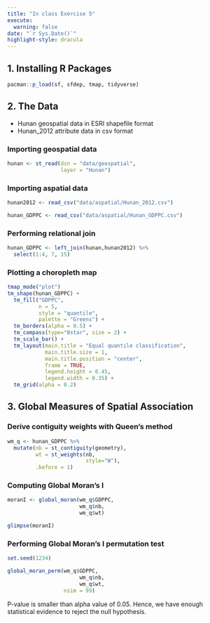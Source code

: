 ```yaml
---
title: "In class Exercise 5"
execute: 
  warning: false
date: "`r Sys.Date()`"
highlight-style: dracula
---
```


## **1. Installing R Packages**

```r
pacman::p_load(sf, sfdep, tmap, tidyverse)
```

## **2. The Data**

-   Hunan geospatial data in ESRI shapefile format
-   Hunan_2012 attribute data in csv format

### Importing geospatial data

```r
hunan <- st_read(dsn = "data/geospatial", 
                 layer = "Hunan")
```

### Importing aspatial data

```r
hunan2012 <- read_csv("data/aspatial/Hunan_2012.csv")
```

```r
hunan_GDPPC <- read_csv("data/aspatial/Hunan_GDPPC.csv")
```

### Performing relational join

```r
hunan_GDPPC <- left_join(hunan,hunan2012) %>%
  select(1:4, 7, 15)
```

### Plotting a choropleth map

```r
tmap_mode("plot")
tm_shape(hunan_GDPPC) +
  tm_fill("GDPPC",
          n = 5,
          style = "quantile",
          palette = "Greens") +
  tm_borders(alpha = 0.5) +
  tm_compass(type="8star", size = 2) +
  tm_scale_bar() +
  tm_layout(main.title = "Equal quantile classification",
            main.title.size = 1,
            main.title.position = "center",
            frame = TRUE,
            legend.height = 0.45,
            legend.width = 0.35) + 
  tm_grid(alpha = 0.2)
```

## **3. Global Measures of Spatial Association**

### Derive contiguity weights with Queen's method

```r
wm_q <- hunan_GDPPC %>%
  mutate(nb = st_contiguity(geometry),
         wt = st_weights(nb,
                         style="W"),
         .before = 1)
```

### Computing Global Moran's I

```r
moranI <- global_moran(wm_q$GDPPC,
                       wm_q$nb,
                       wm_q$wt)

glimpse(moranI)
```

### Performing Global Moran's I permutation test

```r
set.seed(1234)
```

```r
global_moran_perm(wm_q$GDPPC,
                       wm_q$nb,
                       wm_q$wt,
                  nsim = 99)
```

P-value is smaller than alpha value of 0.05. Hence, we have enough statistical evidence to reject the null hypothesis.